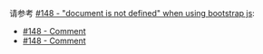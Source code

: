 请参考 [#148 - "document is not defined" when using bootstrap js](https://github.com/brillout/vite-plugin-ssr/issues/148):
 - [#148 - Comment](https://github.com/brillout/vite-plugin-ssr/issues/148#issuecomment-923843103)
 - [#148 - Comment](https://github.com/brillout/vite-plugin-ssr/issues/148#issuecomment-924852351)
